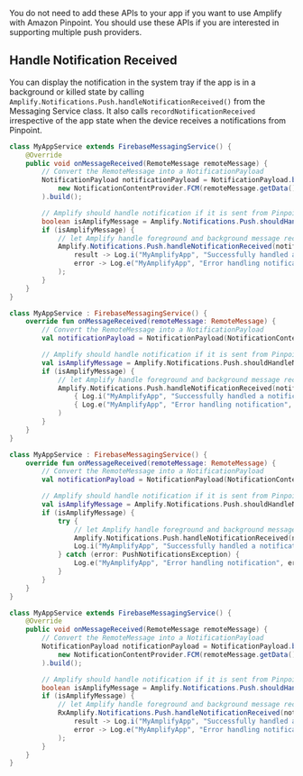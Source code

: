 <Callout>

You do not need to add these APIs to your app if you want to use Amplify with Amazon Pinpoint. You should use these APIs if you are interested in supporting multiple push providers.

</Callout>

## Handle Notification Received

You can display the notification in the system tray if the app is in a background or killed state by calling `Amplify.Notifications.Push.handleNotificationReceived()` from the Messaging Service class. It also calls `recordNotificationReceived` irrespective of the app state  when the device receives a notifications from Pinpoint.

<BlockSwitcher>
<Block name="Java">

```java
class MyAppService extends FirebaseMessagingService() {
    @Override
    public void onMessageReceived(RemoteMessage remoteMessage) {
        // Convert the RemoteMessage into a NotificationPayload
        NotificationPayload notificationPayload = NotificationPayload.builder(
            new NotificationContentProvider.FCM(remoteMessage.getData())
        ).build();

        // Amplify should handle notification if it is sent from Pinpoint
        boolean isAmplifyMessage = Amplify.Notifications.Push.shouldHandleNotification(notificationPayload);
        if (isAmplifyMessage) {
            // let Amplify handle foreground and background message received
            Amplify.Notifications.Push.handleNotificationReceived(notificationPayload,
                result -> Log.i("MyAmplifyApp", "Successfully handled a notification"),
                error -> Log.e("MyAmplifyApp", "Error handling notification", error)
            );
        }
    }
}
```

</Block>
<Block name="Kotlin - Callbacks">

```kotlin
class MyAppService : FirebaseMessagingService() {
    override fun onMessageReceived(remoteMessage: RemoteMessage) {
        // Convert the RemoteMessage into a NotificationPayload
        val notificationPayload = NotificationPayload(NotificationContentProvider.FCM(remoteMessage.data))

        // Amplify should handle notification if it is sent from Pinpoint
        val isAmplifyMessage = Amplify.Notifications.Push.shouldHandleNotification(notificationPayload)
        if (isAmplifyMessage) {
            // let Amplify handle foreground and background message received
            Amplify.Notifications.Push.handleNotificationReceived(notificationPayload,
                { Log.i("MyAmplifyApp", "Successfully handled a notification") },
                { Log.e("MyAmplifyApp", "Error handling notification", error) }
            )
        }
    }
}
```

</Block>
<Block name="Kotlin - Coroutines">

```kotlin
class MyAppService : FirebaseMessagingService() {
    override fun onMessageReceived(remoteMessage: RemoteMessage) {
        // Convert the RemoteMessage into a NotificationPayload
        val notificationPayload = NotificationPayload(NotificationContentProvider.FCM(remoteMessage.data))

        // Amplify should handle notification if it is sent from Pinpoint
        val isAmplifyMessage = Amplify.Notifications.Push.shouldHandleNotification(notificationPayload)
        if (isAmplifyMessage) {
            try {
                // let Amplify handle foreground and background message received
                Amplify.Notifications.Push.handleNotificationReceived(notificationPayload)
                Log.i("MyAmplifyApp", "Successfully handled a notification")
            } catch (error: PushNotificationsException) {
                Log.e("MyAmplifyApp", "Error handling notification", error)
            }
        }
    }
}
```

</Block>
<Block name="RxJava">

```java
class MyAppService extends FirebaseMessagingService() {
    @Override
    public void onMessageReceived(RemoteMessage remoteMessage) {
        // Convert the RemoteMessage into a NotificationPayload
        NotificationPayload notificationPayload = NotificationPayload.builder(
            new NotificationContentProvider.FCM(remoteMessage.getData())
        ).build();

        // Amplify should handle notification if it is sent from Pinpoint
        boolean isAmplifyMessage = Amplify.Notifications.Push.shouldHandleNotification(notificationPayload);
        if (isAmplifyMessage) {
            // let Amplify handle foreground and background message received
            RxAmplify.Notifications.Push.handleNotificationReceived(notificationPayload).subscribe(
                result -> Log.i("MyAmplifyApp", "Successfully handled a notification"),
                error -> Log.e("MyAmplifyApp", "Error handling notification", error)
            );
        }
    }
}
```

</Block>
</BlockSwitcher>
